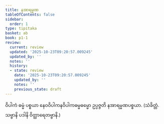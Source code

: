 ```yaml
---
title: နအာရမ္မဏ
tableOfContents: false
sidebar:
  order: 1
type: tipitaka
basket: ab
book: p1-1
review:
  current: review
  updated: '2025-10-23T09:20:57.009245'
  updated_by: ''
  notes: ''
  history:
  - state: review
    date: '2025-10-23T09:20:57.009245'
    updated_by: ''
    notes: ''
    previous_state: draft
---
```



<ReviewStatus review={frontmatter.review} showDetails={true} />

<HypothesisAnnotation frontmatter={frontmatter} />

<DynamicBreadcrumb />

<Division number="77" book="p1-1" e="ch" v="36" p="359">

<Paragraph number="2235" book="p1-1">
ဝိပါကံ ဓမ္မံ ပစ္စယာ နေဝဝိပါကနဝိပါကဓမ္မဓမ္မော ဥပ္ပဇ္ဇတိ နအာရမ္မဏပစ္စယာ. (သံခိတ္တံ. သဗ္ဗာနိ ပဒါနိ ဝိတ္ထာရေတဗ္ဗာနိ.)
</Paragraph>
</Division>